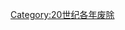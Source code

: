 {{discat|198|8|1979|1990}}
{{Commonscat|1988 disestablishments}}
[[Category:20世纪各年废除|Category:20世纪各年废除]]